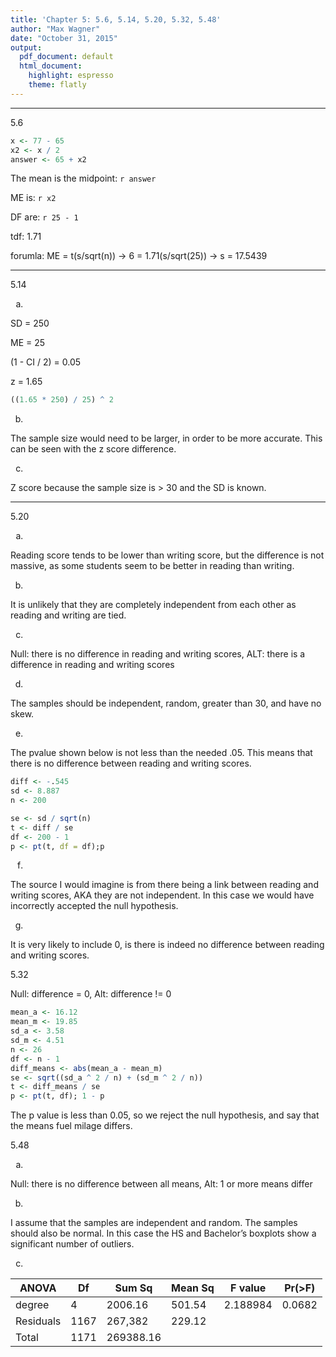 ```yaml
---
title: 'Chapter 5: 5.6, 5.14, 5.20, 5.32, 5.48'
author: "Max Wagner"
date: "October 31, 2015"
output:
  pdf_document: default
  html_document:
    highlight: espresso
    theme: flatly
---
```


***
5.6

```r
x <- 77 - 65
x2 <- x / 2
answer <- 65 + x2
```

The mean is the midpoint: `r answer`

ME is: `r x2`

DF are: `r 25 - 1`

tdf: 1.71

forumla: ME = t(s/sqrt(n)) -> 6 = 1.71(s/sqrt(25)) -> s = 17.5439

***
5.14

a.

SD = 250

ME = 25

(1 - CI / 2) = 0.05

z = 1.65

```r
((1.65 * 250) / 25) ^ 2
```

b.

The sample size would need to be larger, in order to be more accurate. This can be seen with the z score difference.

c. 

Z score because the sample size is > 30 and the SD is known.

***
5.20

a.

Reading score tends to be lower than writing score, but the difference is not massive, as some students seem to be better in reading than writing.

b.

It is unlikely that they are completely independent from each other as reading and writing are tied.

c.

Null: there is no difference in reading and writing scores, ALT: there is a difference in reading and writing scores

d.

The samples should be independent, random, greater than 30, and have no skew.

e.

The pvalue shown below is not less than the needed .05. This means that there is no difference between reading and writing scores.
```r
diff <- -.545
sd <- 8.887
n <- 200

se <- sd / sqrt(n)
t <- diff / se
df <- 200 - 1
p <- pt(t, df = df);p
```

f.

The source I would imagine is from there being a link between reading and writing scores, AKA they are not independent. In this case we would have incorrectly accepted the null hypothesis.

g.

It is very likely to include 0, is there is indeed no difference between reading and writing scores.

5.32

Null: difference = 0, Alt: difference != 0

```r
mean_a <- 16.12
mean_m <- 19.85
sd_a <- 3.58
sd_m <- 4.51
n <- 26
df <- n - 1
diff_means <- abs(mean_a - mean_m)
se <- sqrt((sd_a ^ 2 / n) + (sd_m ^ 2 / n))
t <- diff_means / se
p <- pt(t, df); 1 - p
```

The p value is less than 0.05, so we reject the null hypothesis, and say that the means fuel milage differs.

5.48

a.

Null: there is no difference between all means, Alt: 1 or more means differ

b. 

I assume that the samples are independent and random. The samples should also be normal. In this case the HS and Bachelor's boxplots show a significant number of outliers. 

c.

ANOVA     |Df  |Sum Sq   |Mean Sq|F value |Pr(>F)| 
----------|----|---------|-------|--------|------|
degree    |4   |2006.16  |501.54 |2.188984|0.0682|
Residuals |1167|267,382  |229.12 |        |      |
Total     |1171|269388.16|       |        |      |
